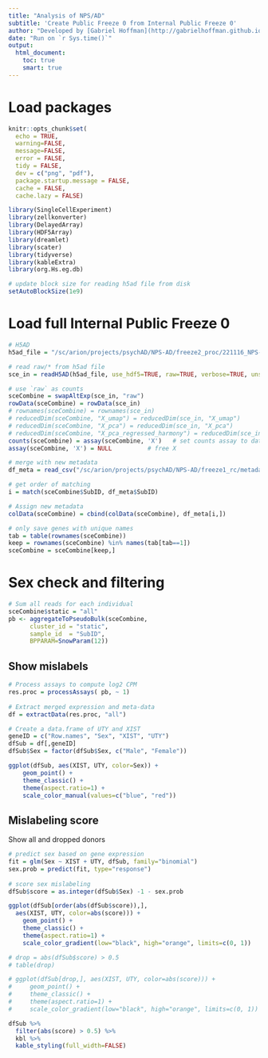 ```yaml
---
title: "Analysis of NPS/AD"
subtitle: 'Create Public Freeze 0 from Internal Public Freeze 0'
author: "Developed by [Gabriel Hoffman](http://gabrielhoffman.github.io/)"
date: "Run on `r Sys.time()`"
output: 
  html_document:
    toc: true
    smart: true
---
```



<!--- 

cd /sc/arion/projects/CommonMind/hoffman/NPS-AD/work/nps_ad/rest/
ml python git pandoc
git pull
R --vanilla

system("git pull origin master"); rmarkdown::render("metadata_sex_check.Rmd");


# https://hoffmg01.hpc.mssm.edu/nps_ad/create_public_release.html

bsub -Is -q premium -R span[hosts=1] -R rusage[mem=60000] -W 12:00 -P acc_CommonMind -n 12 bash



--->

# Load packages
```r
knitr::opts_chunk$set(
  echo = TRUE,
  warning=FALSE,
  message=FALSE,
  error = FALSE,
  tidy = FALSE,
  dev = c("png", "pdf"),
  package.startup.message = FALSE,
  cache = FALSE,
  cache.lazy = FALSE)
```

```r
library(SingleCellExperiment)
library(zellkonverter)
library(DelayedArray)
library(HDF5Array)
library(dreamlet)
library(scater)
library(tidyverse)
library(kableExtra)
library(org.Hs.eg.db)

# update block size for reading h5ad file from disk
setAutoBlockSize(1e9)
```

# Load full Internal Public Freeze 0
```r
# H5AD
h5ad_file = "/sc/arion/projects/psychAD/NPS-AD/freeze2_proc/221116_NPS-AD_freeze2_raw_fixed.h5ad"

# read raw/* from h5ad file
sce_in = readH5AD(h5ad_file, use_hdf5=TRUE, raw=TRUE, verbose=TRUE, uns=FALSE)

# use `raw` as counts
sceCombine = swapAltExp(sce_in, "raw")
rowData(sceCombine) = rowData(sce_in)
# rownames(sceCombine) = rownames(sce_in)
# reducedDim(sceCombine, "X_umap") = reducedDim(sce_in, "X_umap")
# reducedDim(sceCombine, "X_pca") = reducedDim(sce_in, "X_pca")
# reducedDim(sceCombine, "X_pca_regressed_harmony") = reducedDim(sce_in, "X_pca_regressed_harmony")
counts(sceCombine) = assay(sceCombine, 'X')   # set counts assay to data in X
assay(sceCombine, 'X') = NULL          # free X  

# merge with new metadata
df_meta = read_csv("/sc/arion/projects/psychAD/NPS-AD/freeze1_rc/metadata/syn26527784_latest.csv")

# get order of matching
i = match(sceCombine$SubID, df_meta$SubID)

# Assign new metadata
colData(sceCombine) = cbind(colData(sceCombine), df_meta[i,])

# only save genes with unique names
tab = table(rownames(sceCombine))
keep = rownames(sceCombine) %in% names(tab[tab==1])
sceCombine = sceCombine[keep,]
```




# Sex check and filtering
```r
# Sum all reads for each individual
sceCombine$static = "all" 
pb <- aggregateToPseudoBulk(sceCombine,
      cluster_id = "static",
      sample_id  = "SubID",
      BPPARAM=SnowParam(12))
```

## Show mislabels
```r
# Process assays to compute log2 CPM
res.proc = processAssays( pb, ~ 1) 
  
# Extract merged expression and meta-data
df = extractData(res.proc, "all")

# Create a data.frame of UTY and XIST
geneID = c("Row.names", "Sex", "XIST", "UTY")
dfSub = df[,geneID] 
dfSub$Sex = factor(dfSub$Sex, c("Male", "Female"))

ggplot(dfSub, aes(XIST, UTY, color=Sex)) +
    geom_point() +
    theme_classic() +
    theme(aspect.ratio=1) +
    scale_color_manual(values=c("blue", "red"))
```

## Mislabeling score
Show all and dropped donors
```r
# predict sex based on gene expression
fit = glm(Sex ~ XIST + UTY, dfSub, family="binomial")
sex.prob = predict(fit, type="response")
 
# score sex mislabeling
dfSub$score = as.integer(dfSub$Sex) -1 - sex.prob

ggplot(dfSub[order(abs(dfSub$score)),], 
  aes(XIST, UTY, color=abs(score))) +
    geom_point() +
    theme_classic() +
    theme(aspect.ratio=1) +
    scale_color_gradient(low="black", high="orange", limits=c(0, 1))

# drop = abs(dfSub$score) > 0.5
# table(drop)

# ggplot(dfSub[drop,], aes(XIST, UTY, color=abs(score))) +
#     geom_point() +
#     theme_classic() +
#     theme(aspect.ratio=1) +
#     scale_color_gradient(low="black", high="orange", limits=c(0, 1))
```

```r
dfSub %>%
  filter(abs(score) > 0.5) %>%
  kbl %>%
  kable_styling(full_width=FALSE)
```  



